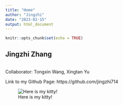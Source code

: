 ```yaml
---
title: "Home"
author: "Jingzhi"
date: "2023-02-15"
output: html_document
---
```


```r
knitr::opts_chunk$set(echo = TRUE)
```


## Jingzhi Zhang
<br>
Collaborator: Tongxin Wang, Xingtan Yu
<br>

Link to my Github Page: https://github.com/jingzhi714


![Here is my kitty!](./kitty.jpeg)


